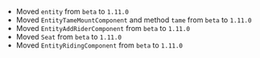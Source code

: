 

-   Moved `entity` from `beta` to `1.11.0`
-   Moved `EntityTameMountComponent` and method `tame` from `beta` to `1.11.0`
-   Moved `EntityAddRiderComponent` from `beta` to `1.11.0`
-   Moved `Seat` from `beta` to `1.11.0`
-   Moved `EntityRidingComponent` from `beta` to `1.11.0`

